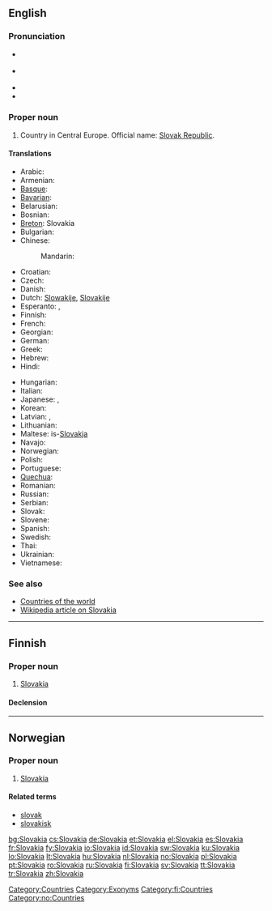 {{wikipedia}}
{{also|slovakia|Slovákia}}
==English==

===Pronunciation===
* {{a|UK}} {{IPA|/sləʊˈvæ.ki.ə/|/sləʊˈvɑː.ki.ə/}}
* {{a|US}} {{IPA|/sloʊˈvɑ.ki.ə/|/sloʊˈvæ.ki.ə/}}
* {{audio|en-us-Slovakia.ogg|Audio (US)}}
* {{rhymes|ækiə}}

===Proper noun===
{{en-proper noun}}

# Country in Central Europe. Official name: [[Slovak Republic]].

====Translations====
{{trans-top|Slovak Republic}}
* Arabic: {{t|ar|سلوفاكيا|f|tr=Slufaakiya, Slovákiya}}
* Armenian: {{t-|hy|Սլովակիա|tr=Slovakia}}
* [[Basque]]: {{t|eu|Eslovakia|xs=Basque}}
* [[Bavarian]]: {{tø|bar|Slowàkai}}
* Belarusian: {{t|be|Славакія|f|tr=Slavákija|xs=Belarusian}}
* Bosnian: {{t-|bs|Slovačka|f}}
* [[Breton]]: Slovakia
* Bulgarian: {{t+|bg|Словакия|f|tr=Slovákija}}
* Chinese:
*: Mandarin: {{t|cmn|斯洛伐克|tr=Sīluòfákè|sc=Hani}}
* Croatian: {{t+|hr|Slovačka|f}}
* Czech: {{t+|cs|Slovensko|n}}
* Danish: {{t+|da|Slovakiet}}
* Dutch: [[Slowakije]], [[Slovakije]]
* Esperanto: {{t-|eo|Slovakio|xs=Esperanto}}, {{t-|eo|Slovakujo|xs=Esperanto}}
* Finnish: {{t+|fi|Slovakia}}
* French: {{t+|fr|Slovaquie|f}}
* Georgian: {{t|ka|სლოვაკეთი|tr=slovaket'i|sc=Geor|xs=Georgian}}
* German: {{t+|de|Slowakei|f}}
* Greek: {{t+|el|Σλοβακία|f|tr=Slovacía}}
* Hebrew: {{t+|he|סלובקיה}}
* Hindi: {{t|hi|स्लोवाकिया|xs=Hindi}}
{{trans-mid}}
* Hungarian: {{t+|hu|Szlovákia}}
* Italian: {{t+|it|Slovacchia}}
* Japanese: {{t+|ja|スロヴァキア|tr=Surovakia}}, {{t+|ja|スロバキア|tr=Surobakia}}
* Korean: {{t+|ko|슬로바키아|tr=seullobakia|sc=Hang}}
* Latvian: {{t+|lv|Slovākija|f|xs=Latvian}}, {{t-|lv|Slovakija|f|xs=Latvian}}
* Lithuanian: {{t+|lt|Slovakija|f|xs=Lithuanian}}
* Maltese: is-[[Slovakja]]
* Navajo: {{tø|nv|Słóbaʼ bikéyah}}
* Norwegian: {{t+|no|Slovakia}}
* Polish: {{t+|pl|Słowacja|f}}
* Portuguese: {{t+|pt|Eslováquia}}
* [[Quechua]]: {{t-|qu|Isluwakya|xs=Quechua}}
* Romanian: {{t+|ro|Slovacia|f}}
* Russian: {{t-|ru|Словакия|f|tr=Slovákija}}
* Serbian: {{t|sr|Словачка|f|tr=Slovačka|sc=Cyrl}}
* Slovak: {{t+|sk|Slovensko|n}}
* Slovene: {{t+|sl|Slovaška|f}}
* Spanish: {{t+|es|Eslovaquia|f}}
* Swedish: {{t+|sv|Slovakien}}
* Thai: {{t|th|ประเทศสโลวาเกีย|tr=bpràtâyt sàlŏwaagia}}
* Ukrainian: {{t+|uk|Словаччина|f|tr=Slováččyna|xs=Ukrainian}}
* Vietnamese: {{t-|vi|Slovakia|xs=Vietnamese}}
{{trans-bottom}}

===See also===
* [[Appendix:Countries of the world|Countries of the world]]
* [[w:Slovakia|Wikipedia article on Slovakia]]

[[Category:Countries]]
[[Category:Exonyms]]

----

==Finnish==
{{wikipedia|lang=fi}}

===Proper noun===
{{infl|fi|proper noun}}

# [[#English|Slovakia]]

====Declension====
{{fi-decl-kulkija|Slovaki|np=1}}

[[Category:fi:Countries]]

----

==Norwegian==

===Proper noun===
{{infl|no|proper noun}}

# [[#English|Slovakia]]

====Related terms====
* [[slovak]]
* [[slovakisk]]

[[Category:no:Countries]]

[[bg:Slovakia]]
[[cs:Slovakia]]
[[de:Slovakia]]
[[et:Slovakia]]
[[el:Slovakia]]
[[es:Slovakia]]
[[fr:Slovakia]]
[[fy:Slovakia]]
[[io:Slovakia]]
[[id:Slovakia]]
[[sw:Slovakia]]
[[ku:Slovakia]]
[[lo:Slovakia]]
[[lt:Slovakia]]
[[hu:Slovakia]]
[[nl:Slovakia]]
[[no:Slovakia]]
[[pl:Slovakia]]
[[pt:Slovakia]]
[[ro:Slovakia]]
[[ru:Slovakia]]
[[fi:Slovakia]]
[[sv:Slovakia]]
[[tt:Slovakia]]
[[tr:Slovakia]]
[[zh:Slovakia]]